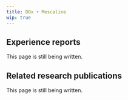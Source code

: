 ---
title: DOx + Mescaline
wip: true
---

## Experience reports

This page is still being written.

## Related research publications

This page is still being written.

